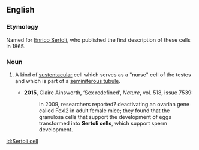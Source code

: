 ==English==
{{wikipedia}}

===Etymology===
Named for [[w:Enrico Sertoli|Enrico Sertoli]], who published the first description of these cells in 1865.

===Noun===
{{en-noun}}

# {{lb|en|anatomy}} A kind of [[sustentacular]] cell which serves as a "nurse" cell of the testes and which is part of a [[seminiferous tubule]].
#* '''2015''', Claire Ainsworth, ‘Sex redefined’, ''Nature'', vol. 518, issue 7539:
#*: In 2009, researchers reported7 deactivating an ovarian gene called Foxl2 in adult female mice; they found that the granulosa cells that support the development of eggs transformed into '''Sertoli cells''', which support sperm development.

[[id:Sertoli cell]]
